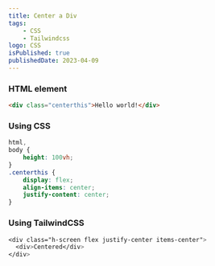 ```yaml
---
title: Center a Div
tags:
    - CSS
    - Tailwindcss
logo: CSS
isPublished: true
publishedDate: 2023-04-09
---
```


### HTML element

```html
<div class="centerthis">Hello world!</div>
```

### Using CSS

```css
html,
body {
	height: 100vh;
}
.centerthis {
	display: flex;
	align-items: center;
	justify-content: center;
}
```

### Using TailwindCSS

```css
<div class="h-screen flex justify-center items-center">
  <div>Centered</div>
</div>
```
